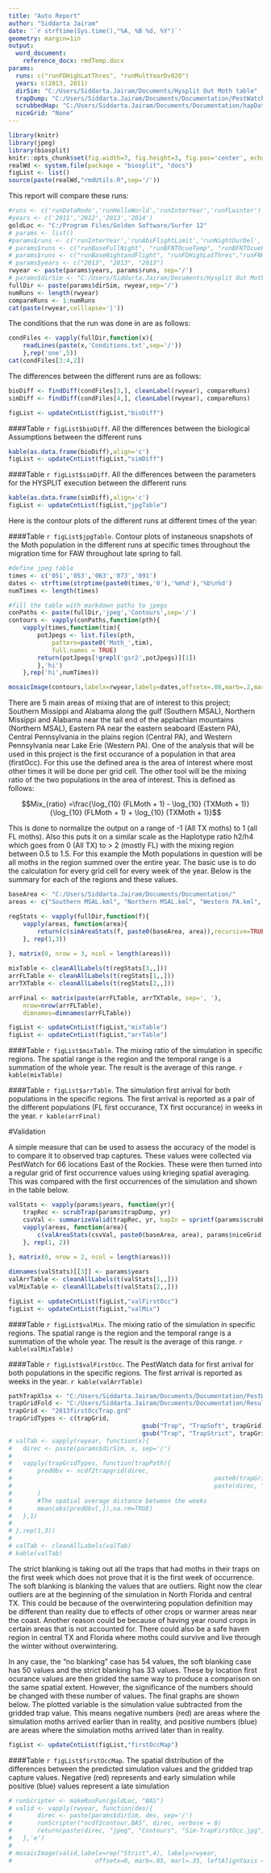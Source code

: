 ```yaml
---
title: "Auto Report"
author: "Siddarta Jairam"
date: '`r strftime(Sys.time(),"%A, %B %d, %Y")`'
geometry: margin=1in
output: 
  word_document:
    reference_docx: rmdTemp.docx
params:
  runs: c("runFDHighLatThres", "runMultYearDv020")
  years: c(2013, 2011)
  dirSim: "C:/Users/Siddarta.Jairam/Documents/Hysplit Out Moth table"
  trapDump: "C:/Users/Siddarta.Jairam/Documents/Documentation/PestWatchDump.xlsx"
  scrubbedHap: "C:/Users/Siddarta.Jairam/Documents/Documentation/hapDat%d.csv"
  niceGrid: "None"
---
```


```r
library(knitr)
library(jpeg)
library(biosplit)
knitr::opts_chunk$set(fig.width=7, fig.height=3, fig.pos='center', echo=FALSE, comment='>', dpi=800)
realWd <- system.file(package = "biosplit", "docs")
figList <- list()
source(paste(realWd,"rmdUtils.R",sep='/'))

```

This report will compare these runs:

```r
#runs <- c('runDataRedo','runHelloWorld','runInterYear','runFLwinter')
#years <- c('2011','2012','2013','2014')
goldLoc <- "C:/Program Files/Golden Software/Surfer 12"
# params <- list()
#params$runs <- c('runInterYear','runAbsFlightLimit','runNightDurDel','runFlightAndNight')
# params$runs <- c("runBaseFullNight", "runBFNTOcueTemp", "runBFNTOcuePrec")
# params$runs <- c("runBaseNightandFlight", "runFDHighLatThres","runFNHighLatThres")
# params$years <- c("2013", "2013", "2013")
rwyear <- paste(params$years, params$runs, sep='/')
# params$dirSim <- "C:/Users/Siddarta.Jairam/Documents/Hysplit Out Moth table"
fullDir <- paste(params$dirSim, rwyear,sep='/')
numRuns <- length(rwyear)
compareRuns <- 1:numRuns
cat(paste(rwyear,colllapse='|'))
```

The conditions that the run was done in are as follows:

```r
condFiles <- vapply(fullDir,function(x){
	readLines(paste(x,'Conditions.txt',sep='/'))
	},rep('one',5))
cat(condFiles[3:4,2])
```

The differences between the different runs are as follows:

```r
bioDiff <- findDiff(condFiles[3,], cleanLabel(rwyear), compareRuns)
simDiff <- findDiff(condFiles[4,], cleanLabel(rwyear), compareRuns)

figList <- updateCntList(figList,"bioDiff")
```

####Table `r figList$bioDiff`. All the differences between the biological Assumptions between the different runs
```r
kable(as.data.frame(bioDiff),align='c')
figList <- updateCntList(figList,"simDiff")
```

####Table `r figList$simDiff`. All the differences between the parameters for the HYSPLIT execution between the different runs
```r
kable(as.data.frame(simDiff),align='c')
figList <- updateCntList(figList,"jpgTable")
```

Here is the contour plots of the different runs at different times of the year:

####Table `r figList$jpgTable`. Contour plots of instaneous snapshots of the Moth population in the different runs at specific times throughout the migration time for FAW throughout late spring to fall.
```r
#define jpeg table
times <- c('051','053','063','073','091')
dates <- strftime(strptime(paste0(times,'0'),'%m%d'),'%b\n%d')
numTimes <- length(times)

#fill the table with markdown paths to jpegs
conPaths <- paste(fullDir,'jpeg','Contours',sep='/')
contours <- vapply(conPaths,function(pth){
	vapply(times,function(tim){
		potJpegs <- list.files(pth,
			pattern=paste0('Moth_',tim),
			full.names = TRUE)
		return(potJpegs[!grepl('gsr2',potJpegs)][1])
		},'hi')
	},rep('hi',numTimes))

mosaicImage(contours,labelx=rwyear,labely=dates,offsetx=.08,marb=.2,marl=.11)
```

There are 5 main areas of mixing that are of interest to this project; Southern Missippi and Alabama along the gulf (Southern MSAL), Northern Missippi and Alabama near the tail end of the applachian mountains (Northern MSAL), Eastern PA near the eastern seaboard (Eastern PA), Central Pennsylvania in the plains region (Central PA), and Western Pennsylvania near Lake Erie (Western PA). One of the analysis that will be used in this project is the first occurance of a population in that area (firstOcc). For this use the defined area is the area of interest where most other times it will be done per grid cell. The other tool will be the mixing ratio of the two populations in the area of interest. This is defined as follows:

$$Mix_{ratio} =\frac{\log_{10} (FLMoth + 1) - \log_{10} (TXMoth + 1)}{\log_{10} (FLMoth + 1) + \log_{10} (TXMoth + 1)}$$

This is done to normalize the output on a range of -1 (All TX moths) to 1 (all FL moths). Also this puts it on a similar scale as the Haplotype ratio h2/h4 which goes from 0 (All TX) to > 2 (mostly FL) with the mixing region between 0.5 to 1.5. For this example the Moth populations in question will be all moths in the region summed over the entire year. The basic use is to do the calculation for every grid cell for every week of the year. Below is the summary for each of the regions and these values.

```r
baseArea <- "C:/Users/Siddarta.Jairam/Documents/Documentation/"
areas <- c("Southern MSAL.kml", "Northern MSAL.kml", "Western PA.kml", "Central PA.kml", "Eastern PA.kml")

regStats <- vapply(fullDir,function(f){
	vapply(areas, function(area){
		return(c(simAreaStats(f, paste0(baseArea, area)),recursive=TRUE))
	}, rep(1,3))
	
}, matrix(0, nrow = 3, ncol = length(areas)))

mixTable <- cleanAllLabels(t(regStats[3,,]))
arrFLTable <- cleanAllLabels(t(regStats[1,,]))
arrTXTable <- cleanAllLabels(t(regStats[2,,]))

arrFinal <- matrix(paste(arrFLTable, arrTXTable, sep=', '),
	nrow=nrow(arrFLTable),
	dimnames=dimnames(arrFLTable))

figList <- updateCntList(figList,"mixTable")
figList <- updateCntList(figList,"arrTable")
```

####Table `r figList$mixTable`. The mixing ratio of the simulation in specific regions. The spatial range is the region and the temporal range is a summation of the whole year. The result is the average of this range.
`r kable(mixTable)`

####Table `r figList$arrTable`. The simulation first arrival for both populations in the specific regions. The first arrival is reported as a pair of the different populations (FL first occurance, TX first occurance) in weeks in the year.
`r kable(arrFinal)`


#Validation


A simple measure that can be used to assess the accuracy of the model is to compare it to observed trap captures. These values were collected via PestWatch for 66 locations East of the Rockies. These were then turned into a regular grid of first occurrence values using krieging spatial averaging. This was compared with the first occurrences of the simulation and shown in the table below. 

```r

valStats <- vapply(params$years, function(yr){
	trapRec <- scrubTrap(params$trapDump, yr)
	csvVal <- summarizeValid(trapRec, yr, hapIn = sprintf(params$scrubbedHap, yr))
	vapply(areas, function(area){
		c(valAreaStats(csvVal, paste0(baseArea, area), params$niceGrid), recursive = TRUE)
	}, rep(1, 2))
	
}, matrix(0, nrow = 2, ncol = length(areas)))

dimnames(valStats)[[3]] <- params$years
valArrTable <- cleanAllLabels(t(valStats[1,,]))
valMixTable <- cleanAllLabels(t(valStats[2,,]))

figList <- updateCntList(figList,"valFirstOcc")
figList <- updateCntList(figList,"valMix")
```

####Table `r figList$valMix`. The mixing ratio of the simulation in specific regions. The spatial range is the region and the temporal range is a summation of the whole year. The result is the average of this range.
`r kable(valMixTable)`

####Table `r figList$valFirstOcc`. The PestWatch data for first arrival for both populations in the specific regions. The first arrival is reported as weeks in the year.
`r kable(valArrTable)`


```r
pathTrapXlsx <- "C:/Users/Siddarta.Jairam/Documents/Documentation/PestWatchDump.xlsx"
trapGridFold <- "C:/Users/Siddarta.Jairam/Documents/Documentation/Result Files/"
trapGrid <- "2013firstOccTrap.grd"
trapGridTypes <- c(trapGrid, 
									 gsub("Trap", "TrapSoft", trapGrid),
									 gsub("Trap", "TrapStrict", trapGrid))
# valTab <- vapply(rwyear, function(x){
# 	direc <- paste(params$dirSim, x, sep='/')
# 	
# 	vapply(trapGridTypes, function(trapPath){
# 		predObv <- ncdf2trapgrid(direc,
# 														 paste0(trapGridFold,trapPath),
# 														 paste(direc, "Sim-TrapFirstOcc.nc",sep='/')
# 		)
# 		#The spatial average distance between the weeks
# 		mean(abs(predObv[,]),na.rm=TRUE)
# 	},1)
# 	
# },rep(1,3))
# 
# valTab <- cleanAllLabels(valTab)
# kable(valTab)
```

The strict blanking is taking out all the traps that had moths in their traps on the first week which does not prove that it is the first week of occurrence. The soft blanking is blanking the values that are outliers. Right now the clear outliers are at the beginning of the simulation in North Florida and central TX. This could be because of the overwintering population definition may be different than reality due to effects of other crops or warmer areas near the coast. Another reason could be because of having year round crops in certain areas that is not accounted for. There could also be a safe haven region in central TX and Florida where moths could survive and live through the winter without overwintering.

In any case, the "no blanking" case has 54 values, the soft blanking case has 50 values and the strict blanking has 33 values. These by location first ocurance values are then grided the same way to produce a comparison on the same spatial extent. However, the significance of the numbers should be changed with these number of values. The final graphs are shown below. The plotted variable is the simulation value subtracted from the gridded trap value. This means negative numbers (red) are areas where the simulation moths arrived earlier than in reality, and positive numbers (blue) are areas where the simulation moths arrived later than in reality.

```r
figList <- updateCntList(figList,"firstOccMap")
```

####Table `r figList$firstOccMap`. The spatial distribution of the differences between the predicted simulation values and the gridded trap capture values. Negative (red) represents and early simulation while positive (blue) values represent a late simulation

```r
# runScripter <- makeRunFun(goldLoc, "BAS")
# valid <- vapply(rwyear, function(des){
# 		direc <- paste(params$dirSim, des, sep='/')
# 		runScripter("ncdf2contour.BAS", direc, verbose = 0)
# 		return(paste(direc, "jpeg", "Contours", "Sim-TrapFirstOcc.jpg", sep='/'))
# 	},'e')
# 
# mosaicImage(valid,labelx=rep("Strict",4), labely=rwyear,
# 						offsetx=0, marb=.05, marl=.35, leftAlignYaxis = TRUE)
```
